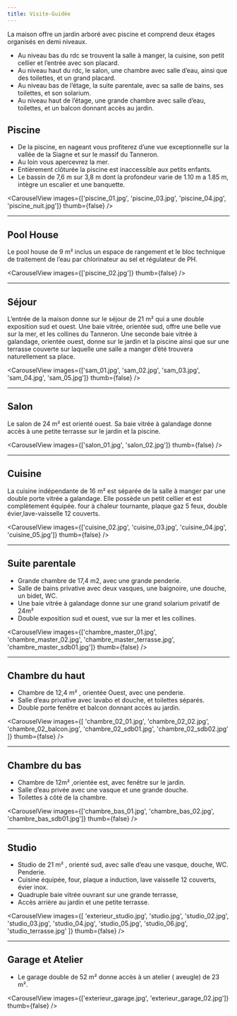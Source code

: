 ---
title: Visite-Guidée
---

La maison offre un jardin arboré avec piscine et comprend deux étages organisés en demi niveaux.

- Au niveau bas du rdc se trouvent la salle à manger, la cuisine, son petit cellier et l’entrée avec son placard.
- Au niveau haut du rdc, le salon, une chambre avec salle d’eau, ainsi que des toilettes, et un grand placard.
- Au niveau bas de l’étage, la suite parentale, avec sa salle de bains, ses toilettes, et son solarium.
- Au niveau haut de l’étage, une grande chambre avec salle d’eau, toilettes, et un balcon donnant accès au jardin.

## Piscine

- De la piscine, en nageant vous profiterez d’une vue exceptionnelle sur la
  vallée de la Siagne et sur le massif du Tanneron.
- Au loin vous apercevrez la mer.
- Entièrement clôturée la piscine est inaccessible aux petits enfants.
- Le bassin de 7,6 m sur 3,8 m dont la profondeur varie de 1.10 m a 1.85 m,
  intègre un escalier et une banquette.

<CarouselView images={['piscine_01.jpg', 'piscine_03.jpg', 'piscine_04.jpg', 'piscine_nuit.jpg']} thumb={false} />
<hr style={{ borderTop: '1px solid #505050' }} />

## Pool House

Le pool house de 9 m² inclus un espace de rangement et le bloc
technique de traitement de l’eau par chlorinateur au sel et régulateur de PH.

<CarouselView images={['piscine_02.jpg']} thumb={false} />
<hr style={{ borderTop: '1px solid #505050' }} />

## Séjour

L’entrée de la maison donne sur le séjour de 21 m² qui a une double exposition
sud et ouest.
Une baie vitrée, orientée sud, offre une belle vue sur la mer,
et les collines du Tanneron. Une seconde baie vitrée à galandage,
orientée ouest, donne sur le jardin et la piscine ainsi
que sur une terrasse couverte sur laquelle une salle a manger
d’été trouvera naturellement sa place.

<CarouselView images={['sam_01.jpg', 'sam_02.jpg', 'sam_03.jpg', 'sam_04.jpg', 'sam_05.jpg']} thumb={false} />
<hr style={{ borderTop: '1px solid #505050' }} />

## Salon

Le salon de 24 m² est orienté ouest. Sa baie vitrée à galandage donne accès
à une petite terrasse sur le jardin et la piscine.

<CarouselView images={['salon_01.jpg', 'salon_02.jpg']} thumb={false} />
<hr style={{ borderTop: '1px solid #505050' }} />

## Cuisine

La cuisine indépendante de 16 m² est séparée de la salle à manger par une double porte
vitrée a galandage. Elle possède un petit cellier et est complètement équipée.
four à chaleur tournante, plaque gaz 5 feux, double évier,lave-vaisselle 12 couverts.

<CarouselView images={['cuisine_02.jpg', 'cuisine_03.jpg', 'cuisine_04.jpg', 'cuisine_05.jpg']} thumb={false} />
<hr style={{ borderTop: '1px solid #505050' }} />

## Suite parentale

- Grande chambre de 17,4 m2, avec une grande penderie.
- Salle de bains privative avec deux vasques, une baignoire, une douche, un bidet, WC.
- Une baie vitrée à galandage donne sur une grand solarium privatif de 24m²
- Double exposition sud et ouest, vue sur la mer et les collines.

<CarouselView
  images={['chambre_master_01.jpg', 'chambre_master_02.jpg', 'chambre_master_terrasse.jpg', 'chambre_master_sdb01.jpg']}
  thumb={false}
/>
<hr style={{ borderTop: '1px solid #505050' }} />

## Chambre du haut

- Chambre de 12,4 m² , orientée Ouest, avec une penderie.
- Salle d’eau privative avec lavabo et douche, et toilettes séparés.
- Double porte fenêtre et balcon donnant accès au jardin.

<CarouselView
  images={[
    'chambre_02_01.jpg',
    'chambre_02_02.jpg',
    'chambre_02_balcon.jpg',
    'chambre_02_sdb01.jpg',
    'chambre_02_sdb02.jpg'
  ]}
  thumb={false}
/>
<hr style={{ borderTop: '1px solid #505050' }} />

## Chambre du bas

- Chambre de 12m² ,orientée est, avec fenêtre sur le jardin.
- Salle d’eau privée avec une vasque et une grande douche.
- Toilettes à côté de la chambre.

<CarouselView images={['chambre_bas_01.jpg', 'chambre_bas_02.jpg', 'chambre_bas_sdb01.jpg']} thumb={false} />
<hr style={{ borderTop: '1px solid #505050' }} />

## Studio

- Studio de 21 m² , orienté sud, avec salle d’eau une vasque, douche, WC.
  Penderie.
- Cuisine équipée, four, plaque a induction, lave vaisselle 12 couverts, évier inox.
- Quadruple baie vitrée ouvrant sur une grande terrasse,
- Accès arrière au jardin et une petite terrasse.

<CarouselView
  images={[
    'exterieur_studio.jpg',
    'studio.jpg',
    'studio_02.jpg',
    'studio_03.jpg',
    'studio_04.jpg',
    'studio_05.jpg',
    'studio_06.jpg',
    'studio_terrasse.jpg'
  ]}
  thumb={false}
/>
<hr style={{ borderTop: '1px solid #505050' }} />

## Garage et Atelier

- Le garage double de 52 m² donne accès à un atelier ( aveugle) de 23 m².

<CarouselView images={['exterieur_garage.jpg', 'exterieur_garage_02.jpg']} thumb={false} />

